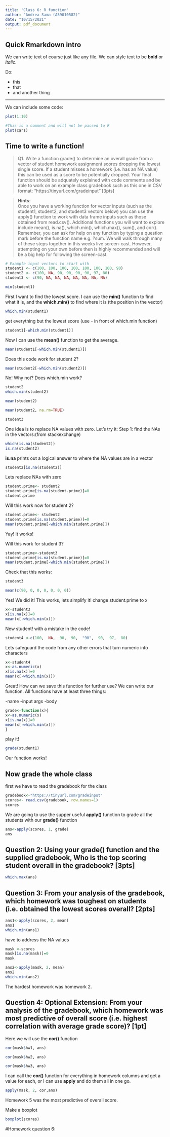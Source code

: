 ```yaml
---
title: 'Class 6: R function'
author: "Andrea Sama (A59010582)"
date: "10/15/2021"
output: pdf_document
---
```


## Quick Rmarkdown intro

We can write text of course just like any file. We 
can style text to be **bold** or *italic*.

Do:

- this
- that
- and another thing

---

We can include some code:

```r
plot(1:10)
```

```r
#This is a comment and will not be passed to R
plot(cars)
```


## Time to write a function!

>Q1. Write a function grade() to determine an overall grade from a vector of student homework
assignment scores dropping the lowest single score. If a student misses a homework (i.e. has an
NA value) this can be used as a score to be potentially dropped. Your final function should be
adquately explained with code comments and be able to work on an example class gradebook
such as this one in CSV format: “https://tinyurl.com/gradeinput” [3pts]

>**Hints**:  
Once you have a working function for vector inputs (such as the student1, student2, and student3 vectors
below) you can use the apply() function to work with data frame inputs such as those obtained from
read.csv().
Additional functions you will want to explore include mean(), is.na(), which.min(), which.max(), sum(),
and cor(). Remember, you can ask for help on any function by typing a question mark before the function
name e.g. ?sum.
We will walk through many of these steps together in this weeks live screen-cast. However, attempting on
your own before then is highly recommended and will be a big help for following the screen-cast.



```r
# Example input vectors to start with
student1 <- c(100, 100, 100, 100, 100, 100, 100, 90)
student2 <- c(100, NA, 90, 90, 90, 90, 97, 80)
student3 <- c(90, NA, NA, NA, NA, NA, NA, NA)
```

```r
min(student1)
```
First I want to find the lowest score. I can use the **min()** function to find what it is,
and the **which.min()** to find where it is (the position in the vector) 
```r
which.min(student1)
```
get everything but the lowest score (use - in front of which.min function)
```r
student1[-which.min(student1)]
```
Now I can use the **mean()** function to get the average.
```r
mean(student1[-which.min(student1)])
```
Does this code work for student 2?
```r
mean(student2[-which.min(student2)])

```
No!
Why not? Does which.min work?
```r
student2
which.min(student2)
```

```r
mean(student2)
```

```r
mean(student2, na.rm=TRUE)
```

```r
student3
```

One idea is to replace NA values with zero. Let's try it:
Step 1: find the NAs in the vectors:(from stackexchange)

```r
which(is.na(student2))
is.na(student2)
```
**is.na** prints out a logical answer to where the NA values are in a vector
```r
student2[is.na(student2)]
```

Lets replace NAs with zero
```r
student.prime<- student2
student.prime[is.na(student.prime)]=0
student.prime
```
Will this work now for student 2?
```r
student.prime<- student2
student.prime[is.na(student.prime)]=0
mean(student.prime[-which.min(student.prime)])
```
Yay! It works!

Will this work for student 3?
```r
student.prime<-student3
student.prime[is.na(student.prime)]=0
mean(student.prime[-which.min(student.prime)])
```
Check that this works:
```r
student3
```
```r
mean(c(90, 0, 0, 0, 0, 0, 0))
```
Yes! We did it! This works, lets simplify it!
change student.prime to x
```r
x<-student3
x[is.na(x)]=0
mean(x[-which.min(x)])
```

New student! with a mistake in the code!
```r
student4 <-c(100,  NA,  90,  90,  "90",  90,  97,  80)
```
Lets safeguard the code from any other errors that turn numeric into characters

```r
x<-student4
x<-as.numeric(x)
x[is.na(x)]=0
mean(x[-which.min(x)])
```
Great! How can we save this function for further use?
We can write our function. 
All functions have at least three things:

-name
-input args
-body

```r
grade<-function(x){
x<-as.numeric(x)
x[is.na(x)]=0
mean(x[-which.min(x)])
}
```
play it!

```r
grade(student1)
```
Our function works!

## Now grade the whole class
first we have to read the gradebook for the class
```r
gradebook<-"https://tinyurl.com/gradeinput"
scores<- read.csv(gradebook, row.names=1)
scores
```


We are going to use the supper useful **apply()**
function to grade all the students with our **grade()** function

```r
ans<-apply(scores, 1, grade)
ans
```
## Question 2: Using your grade() function and the supplied gradebook, Who is the top scoring student overall in the gradebook? [3pts]

```r
which.max(ans)
```

## Question 3: From your analysis of the gradebook, which homework was toughest on students (i.e. obtained the lowest scores overall? [2pts]

```r
ans1<-apply(scores, 2, mean)
ans1
which.min(ans1)

```
have to address the NA values
```r
mask <-scores
mask[is.na(mask)]=0
mask

ans2<-apply(mask, 2, mean)
ans2
which.min(ans2)

```
The hardest homework was homework 2.

## Question 4: Optional Extension: From your analysis of the gradebook, which homework was most predictive of overall score (i.e. highest correlation with average grade score)? [1pt]

Here we will use the **cor()** function

```r

cor(mask$hw1, ans)
```

```r
cor(mask$hw2, ans)
```

```r
cor(mask$hw3, ans)
```
I can call the **cor()** function for everything in homework columns and get a value for each, or I can use **apply** and do them all in one go.
```r
apply(mask, 2, cor,ans)
```
Homework 5 was the most predictive of overall score. 

Make a boxplot
```r
boxplot(scores)
```

#Homework question 6:


